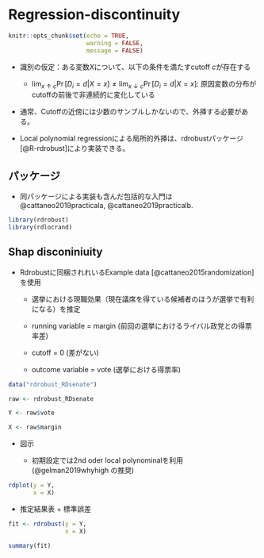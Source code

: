# Regression-discontinuity {#RD}

```r
knitr::opts_chunk$set(echo = TRUE,
                      warning = FALSE,
                      message = FALSE)
```

- 識別の仮定：ある変数$X$について、以下の条件を満たすcutoff $c$が存在する

  - $\lim_{x\uparrow c}\Pr[D_i=d|X=x]\neq \lim_{x\downarrow c}\Pr[D_i=d|X=x]$: 原因変数の分布がcutoffの前後で非連続的に変化している

- 通常、Cutoffの近傍には少数のサンプルしかないので、外挿する必要がある。

- Local polynomial regressionによる局所的外挿は、rdrobustパッケージ [@R-rdrobust]により実装できる。

## パッケージ

- 同パッケージによる実装も含んだ包括的な入門は @cattaneo2019practicala, @cattaneo2019practicalb.

```r
library(rdrobust)
library(rdlocrand)
```

## Shap disconiniuity

- Rdrobustに同梱されれいるExample data [@cattaneo2015randomization]を使用

  - 選挙における現職効果（現在議席を得ている候補者のほうが選挙で有利になる）を推定
  
  - running variable $=$ margin (前回の選挙におけるライバル政党との得票率差)
  
  - cutoff $=$ 0 (差がない)
  
  - outcome variable $=$ vote (選挙における得票率)

```r
data("rdrobust_RDsenate")

raw <- rdrobust_RDsenate

Y <- raw$vote

X <- raw$margin
```

- 図示

  - 初期設定では2nd oder local polynominalを利用 (@gelman2019whyhigh の推奨)

```r
rdplot(y = Y,
       x = X)
```

- 推定結果表 + 標準誤差

```r
fit <- rdrobust(y = Y,
                x = X)

summary(fit)
```
